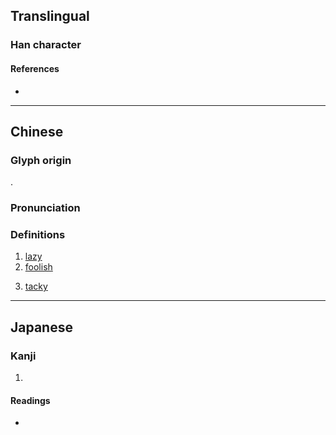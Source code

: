 {{character info/new}}
==Translingual==

===Han character===
{{Han char|rn=9|rad=人|as=08|sn=10|four=28232|canj=ODCI|ids=⿰亻松}}

====References====
* {{Han ref|kx=0109.080|dkj=00798|dj=0232.060|hdz=10172.030|uh=502F|ud=20527|bh=D0DB|bd=53467}}

----

==Chinese==
{{zh-forms}}

===Glyph origin===
{{Han etym}}
{{Han compound|亻|松|ls=psc|c1=s|c2=p|t1=man}}.

===Pronunciation===
{{zh-pron
|m=sōng
|c=sung1
|mn=sông
|mc=y
|oc=y
|cat=a
}}

===Definitions===
{{zh-hanzi}}

# [[lazy]]
# [[foolish]]
# {{lb|zh|Min Nan}} [[tacky]]

----

==Japanese==

===Kanji===
{{ja-kanji|grade=|rs=人08}}

# {{rfdef|ja|sort=人08}}

====Readings====
* {{ja-readings|on=[[しょう]] (shō), [[しゅ]] (shu)|kun=[[おこたる]] (okotaru), [[ののしる]] (nonoshiru)}}